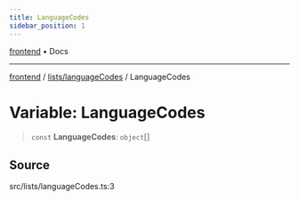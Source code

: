```yaml
---
title: LanguageCodes
sidebar_position: 1
---
```


[frontend](../../..) • Docs

***

[frontend](../../..) / [lists/languageCodes](..) / LanguageCodes

# Variable: LanguageCodes

> `const` **LanguageCodes**: `object`[]

## Source

src/lists/languageCodes.ts:3

